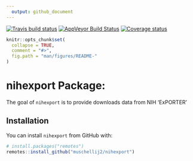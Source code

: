 ```yaml
---
  output: github_document
---
```


[![Travis build status](https://travis-ci.org/muschellij2/nihexport.svg?branch=master)](https://travis-ci.org/muschellij2/nihexport)
[![AppVeyor Build Status](https://ci.appveyor.com/api/projects/status/github/muschellij2/nihexport?branch=master&svg=true)](https://ci.appveyor.com/project/muschellij2/nihexport)
[![Coverage status](https://coveralls.io/repos/github/muschellij2/nihexport/badge.svg?branch=master)](https://coveralls.io/r/muschellij2/nihexport?branch=master)
<!-- README.md is generated from README.Rmd. Please edit that file -->

```r
knitr::opts_chunk$set(
  collapse = TRUE,
  comment = "#>",
  fig.path = "man/figures/README-"
)
```
# nihexport Package: 
The goal of `nihexport` is to provide downloads data from NIH 'ExPORTER'

## Installation

You can install `nihexport` from GitHub with:

```r
# install.packages("remotes")
remotes::install_github("muschellij2/nihexport")
```

